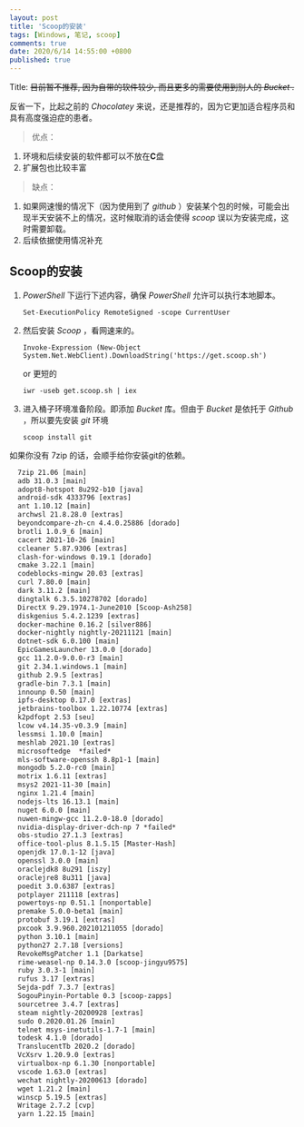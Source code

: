 ```yaml
---
layout: post
title: 'Scoop的安装'
tags: [Windows, 笔记, scoop]
comments: true
date: 2020/6/14 14:55:00 +0800
published: true
---
```


Title: ~~目前暂不推荐, 因为自带的软件较少, 而且更多的需要使用到别人的 *Bucket* .~~

反省一下，比起之前的 _Chocolatey_ 来说，还是推荐的，因为它更加适合程序员和具有高度强迫症的患者。

> 优点：

1. 环境和后续安装的软件都可以不放在**C**盘
2. 扩展包也比较丰富

> 缺点：

1. 如果网速慢的情况下（因为使用到了 _github_ ）安装某个包的时候，可能会出现半天安装不上的情况，这时候取消的话会使得 _scoop_ 误以为安装完成，这时需要卸载。
2. 后续依据使用情况补充

## Scoop的安装

1. _PowerShell_ 下运行下述内容，确保 _PowerShell_ 允许可以执行本地脚本。

    `Set-ExecutionPolicy RemoteSigned -scope CurrentUser`

2. 然后安装 _Scoop_ ，看网速来的。

    `Invoke-Expression (New-Object System.Net.WebClient).DownloadString('https://get.scoop.sh')`

    or 更短的

    `iwr -useb get.scoop.sh | iex`

3. 进入桶子环境准备阶段。即添加 _Bucket_ 库。但由于 _Bucket_ 是依托于 _Github_ ，所以要先安装 _git_ 环境

    `scoop install git`

如果你没有 7zip 的话，会顺手给你安装git的依赖。

```txt
  7zip 21.06 [main]
  adb 31.0.3 [main]
  adopt8-hotspot 8u292-b10 [java]
  android-sdk 4333796 [extras]
  ant 1.10.12 [main]
  archwsl 21.8.28.0 [extras]
  beyondcompare-zh-cn 4.4.0.25886 [dorado]
  brotli 1.0.9_6 [main]
  cacert 2021-10-26 [main]
  ccleaner 5.87.9306 [extras]
  clash-for-windows 0.19.1 [dorado]
  cmake 3.22.1 [main]
  codeblocks-mingw 20.03 [extras]
  curl 7.80.0 [main]
  dark 3.11.2 [main]
  dingtalk 6.3.5.10278702 [dorado]
  DirectX 9.29.1974.1-June2010 [Scoop-Ash258]
  diskgenius 5.4.2.1239 [extras]
  docker-machine 0.16.2 [silver886]
  docker-nightly nightly-20211121 [main]
  dotnet-sdk 6.0.100 [main]
  EpicGamesLauncher 13.0.0 [dorado]
  gcc 11.2.0-9.0.0-r3 [main]
  git 2.34.1.windows.1 [main]
  github 2.9.5 [extras]
  gradle-bin 7.3.1 [main]
  innounp 0.50 [main]
  ipfs-desktop 0.17.0 [extras]
  jetbrains-toolbox 1.22.10774 [extras]
  k2pdfopt 2.53 [seu]
  lcow v4.14.35-v0.3.9 [main]
  lessmsi 1.10.0 [main]
  meshlab 2021.10 [extras]
  microsoftedge  *failed*
  mls-software-openssh 8.8p1-1 [main]
  mongodb 5.2.0-rc0 [main]
  motrix 1.6.11 [extras]
  msys2 2021-11-30 [main]
  nginx 1.21.4 [main]
  nodejs-lts 16.13.1 [main]
  nuget 6.0.0 [main]
  nuwen-mingw-gcc 11.2.0-18.0 [dorado]
  nvidia-display-driver-dch-np 7 *failed*
  obs-studio 27.1.3 [extras]
  office-tool-plus 8.1.5.15 [Master-Hash]
  openjdk 17.0.1-12 [java]
  openssl 3.0.0 [main]
  oraclejdk8 8u291 [iszy]
  oraclejre8 8u311 [java]
  poedit 3.0.6387 [extras]
  potplayer 211118 [extras]
  powertoys-np 0.51.1 [nonportable]
  premake 5.0.0-beta1 [main]
  protobuf 3.19.1 [extras]
  pxcook 3.9.960.202101211055 [dorado]
  python 3.10.1 [main]
  python27 2.7.18 [versions]
  RevokeMsgPatcher 1.1 [Darkatse]
  rime-weasel-np 0.14.3.0 [scoop-jingyu9575]
  ruby 3.0.3-1 [main]
  rufus 3.17 [extras]
  Sejda-pdf 7.3.7 [extras]
  SogouPinyin-Portable 0.3 [scoop-zapps]
  sourcetree 3.4.7 [extras]
  steam nightly-20200928 [extras]
  sudo 0.2020.01.26 [main]
  telnet msys-inetutils-1.7-1 [main]
  todesk 4.1.0 [dorado]
  TranslucentTb 2020.2 [dorado]
  VcXsrv 1.20.9.0 [extras]
  virtualbox-np 6.1.30 [nonportable]
  vscode 1.63.0 [extras]
  wechat nightly-20200613 [dorado]
  wget 1.21.2 [main]
  winscp 5.19.5 [extras]
  Writage 2.7.2 [cvp]
  yarn 1.22.15 [main]
```
